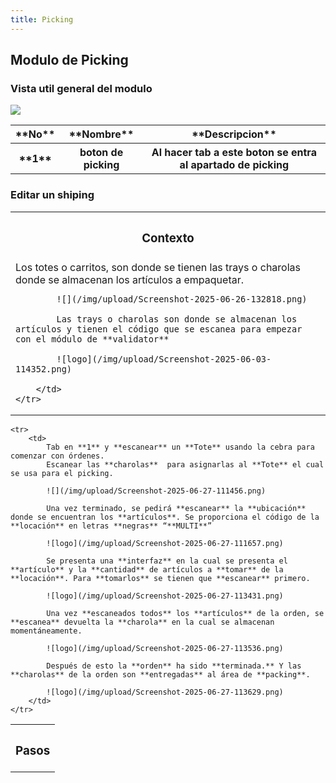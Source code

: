 ```yaml
---
title: Picking
---
```


## Modulo de Picking

### Vista util general del modulo

![](/img/upload/Screenshot-2025-05-23-094117.png)

<table>
    <tr>
        <th>**No**</th>
        <th>**Nombre**</th>
        <th>**Descripcion**</th>
    </tr>
    <tr>
        <th>**1**</th>
        <th>boton de picking</th>
        <th>Al hacer tab a este boton se entra al apartado de picking</th>
    </tr>
</table>

### Editar un shiping

<table>
    <tr>
        <th><h3>Contexto</h3></th>
    </tr>
    <tr>
        <td>
            Los totes o carritos, son donde se tienen las trays o charolas donde se almacenan los artículos a empaquetar.

            ![](/img/upload/Screenshot-2025-06-26-132818.png)

            Las trays o charolas son donde se almacenan los artículos y tienen el código que se escanea para empezar con el módulo de **validator**

            ![logo](/img/upload/Screenshot-2025-06-03-114352.png)

        </td>
    </tr>
</table>

<table>
    <tr>
        <th><h3>Pasos</h3></th>
    </tr>

    <tr>
        <td>
            Tab en **1** y **escanear** un **Tote** usando la cebra para comenzar con órdenes.
            Escanear las **charolas**  para asignarlas al **Tote** el cual se usa para el picking.

            ![](/img/upload/Screenshot-2025-06-27-111456.png)

            Una vez terminado, se pedirá **escanear** la **ubicación** donde se encuentran los **artículos**. Se proporciona el código de la **locación** en letras **negras** “**MULTI**”

            ![logo](/img/upload/Screenshot-2025-06-27-111657.png)

            Se presenta una **interfaz** en la cual se presenta el **artículo** y la **cantidad** de artículos a **tomar** de la **locación**. Para **tomarlos** se tienen que **escanear** primero.

            ![logo](/img/upload/Screenshot-2025-06-27-113431.png)

            Una vez **escaneados todos** los **artículos** de la orden, se **escanea** devuelta la **charola** en la cual se almacenan momentáneamente.

            ![logo](/img/upload/Screenshot-2025-06-27-113536.png)

            Después de esto la **orden** ha sido **terminada.** Y las **charolas** de la orden son **entregadas** al área de **packing**.

            ![logo](/img/upload/Screenshot-2025-06-27-113629.png)
        </td>
    </tr>
</table>